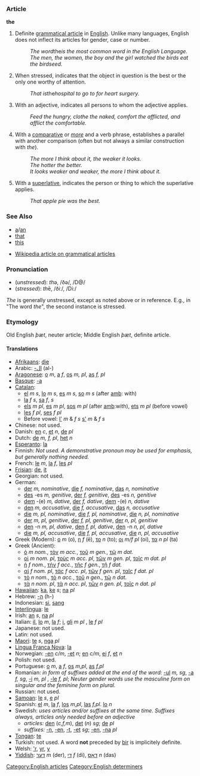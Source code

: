 ===Article===
'''the''' 

# Definite [[w:grammatical article|grammatical article]] in [[w:English language|English]].  Unlike many languages, English does not inflect its articles for gender, case or number.
#: ''The word ''the'' is the most common word in the English Language.''
#: ''The men, the women, the boy and the girl watched the birds eat the birdseed.''
# When stressed, indicates that the object in question is the best or the only one worthy of attention.
#: ''That is ''the'' hospital to go to for heart surgery.''
# With an adjective, indicates all persons to whom the adjective applies.
#: ''Feed the hungry, clothe the naked, comfort the afflicted, and afflict the comfortable.''
# With a [[comparative]] or ''[[more]]'' and a verb phrase, establishes a parallel with another comparison (often but not always a similar construction with ''the'').
#: ''The more I think about it, the weaker it looks.''
#: ''The hotter the better.''
#: ''It looks weaker and weaker, the more I think about it.''
# With a [[superlative]], indicates the person or thing to which the superlative applies.
#: ''That apple pie was the best.''

<!--''The''  can also mean "sufficient", as in "lacked the gumption to make his move".-->
<!-- No, this is OK without ''the'', though this usage is less common -->
<!-- It can also be used as a [[w:possessive pronoun|possessive pronoun]], as in "can't walk right since the ankle went";-->
<!-- I doubt this is quite what's going on: "So, you can't walk right since the ankle went?"  This usage is very close to ''that''-->
<!-- as an expression of a [[w:ratio|ratio]], as in "five apples the dollar"; -->
<!-- First, this sounds odd to me, or at least dated.  Second, ''a/and'' serves in similar situations, notably ''five miles an hour''.  I would say that ''the dollar'' here is idiomatic, not rule-based, but I could be wrong. -->

===See Also===
*[[a]]/[[an]]
*[[that]]
*[[this]]

*[[w:gramatical article|Wikipedia article on grammatical articles]]

===Pronunciation===
*(''unstressed''): <i>th</i>ə, /ðə/, /D@/
*(''stressed''): <i>th</i>ē, /ðiː/, /Di:/

''The'' is generally unstressed, except as noted above or in reference.  E.g., in "The word ''the''", the second instance is stressed.

<!-- The exact handling of ''the'' before vowels has to do with the phonology of the dialect in question.  The rule originally given (long e before vowels) is by no means universal -->

===Etymology===

Old English ''&thorn;&aelig;t'', neuter article; Middle English ''&thorn;&aelig;t'', definite article.

====Translations====
*[[Afrikaans]]: [[die]]
*Arabic: [[-ال]] (al-)
*[[Aragonese]]: [[o]] ''m'', [[a]] ''f'', [[os]] ''m, pl'', [[as]] ''f, pl''
*[[Basque]]: [[-a]]
*[[Catalan]]:
**[[el]] ''m'' ''s'', [[lo]] ''m'' ''s'', [[es]] ''m'' ''s'', [[so]] ''m'' ''s'' (after [[amb]]: with)
**[[la]] ''f'' ''s'', [[sa]] ''f'', ''s''
**[[els]] ''m'' ''pl'', [[es]] ''m'' ''pl'', [[sos]] ''m'' ''pl'' (after [[amb]]:with), [[ets]] ''m'' ''pl'' (before vowel)
**[[les]] ''f'' ''pl'', [[ses]] ''f'' ''pl''
**Before vowel: [[l']] ''m'' & ''f'' ''s'' [[s']] ''m'' & ''f'' ''s''
*Chinese: not used.
*Danish: [[en]] ''c'', [[et]] ''n'', [[de]] ''pl''
*Dutch: [[de]] ''m, f, pl'', [[het]] ''n''
*[[Esperanto]]: [[la]]
*Finnish: ''Not used. A demonstrative pronoun may be used for emphasis, but generally nothing needed.''
*French: [[le]] ''m'', [[la]] ''f'', [[les]] ''pl''
*[[Frisian]]: [[de]], [[it]]
*Georgian: not used.
*German: 
**[[der]] ''m, nominative'', [[die]] ''f, nominative'', [[das]] ''n, nominative''
**[[des]] -es ''m, genitive'', [[der]] ''f, genitive'', [[des]] -es ''n, genitive''
**[[dem]] -(e) ''m, dative'', [[der]]  ''f, dative'', [[dem]] -(e) ''n, dative''
**[[den]] ''m, accusative'', [[die]] ''f, accusative'', [[das]] ''n, accusative''
**[[die]] ''m, pl, nominative'', [[die]] ''f, pl, nominative'', [[die]] ''n, pl, nominative''
**[[der]] ''m, pl, genitive'', [[der]] ''f, pl, genitive'', [[der]] ''n, pl, genitive''
**[[den]] -n ''m, pl, dative'', [[den]]  ''f, pl, dative'', [[den]] -n ''n, pl, dative''
**[[die]] ''m, pl, accusative'', [[die]] ''f, pl, accusative'', [[die]] ''n, pl, accusative''
*Greek (Modern): [[ο]] ''m'' (o), [[η]] ''f'' (ē), [[το]] ''n'' (to); [[οι]] ''m/f pl'' (oi), [[τα]] ''n pl'' (ta)
*Greek (Ancient):
**[[ὁ]] ''m nom.'', [[τὸν]] ''m acc.'', [[τοῦ]] ''m gen.'', [[τῷ]] ''m dat.''
**[[οἱ]] ''m nom. pl'', [[τοὺς]] ''m acc. pl'', [[τῶν]] ''m gen. pl'', [[τοῖς]] ''m dat. pl''
**[[ἡ]] ''f nom.'', [[τήν]] ''f acc.'', [[τῆς]] ''f gen.'', [[τῇ]] ''f dat.''
**[[αἱ]] ''f nom. pl'', [[τάς]] ''f acc. pl'', [[τῶν]] ''f gen. pl'', [[ταῖς]] ''f dat. pl''
**[[τὸ]] ''n nom.'', [[τὸ]] ''n acc.'', [[τοῦ]] ''n gen.'', [[τῷ]] ''n dat.''
**[[τὰ]] ''n nom. pl'', [[τὰ]] ''n acc. pl'', [[τῶν]] ''n gen. pl'', [[τοῖς]] ''n dat. pl''
*[[Hawaiian]]: [[ka]], [[ke]] ''s''; [[na]] ''pl''
*Hebrew: [[-ה]] (h-)
*Indonesian: [[si]], [[sang]]
*[[Interlingua]]: [[le]]
*Irish: [[an]] ''s'', [[na]] ''pl''
*Italian: [[il]], [[lo]] ''m'', [[la]] ''f''; [[i#Italian|i]], [[gli]] ''m pl'' , [[le#Italian|le]] ''f pl''
*Japanese: not used.
*Latin: not used.
*[[Maori]]: [[te]] ''s'', [[nga]] ''pl''
*[[Lingua Franca Nova]]: [[la]]
*Norwegian: [[-en]] ''c/m'', [[-et]] ''n''; [[en]] ''c/m'', [[ei]] ''f'', [[et]] ''n''
*Polish: not used.
*Portuguese: [[o]] ''m'', [[a]] ''f'', [[os]] ''m,pl'', [[as]] ''f,pl''
*Romanian: ''in form of suffixes added at the end of the word:'' [[-ul]] ''m, sg'', [[-a]] ''f, sg'', [[-i]] ''m, pl'' , [[-le]] ''f, pl''; ''Neuter gender words use the masculine form on singular and the feminine form on plural.''
*Russian: not used.
*[[Samoan]]: [[le]] ''s'', [[e]] ''pl''
*Spanish: [[el]] ''m'', [[la]] ''f'', [[los]] ''m,pl'', [[las]] ''f,pl''. [[lo]] ''n''
*Swedish: ''uses articles and/or suffixes at the same time. Suffixes always, articles only needed before an adjective''
**''articles:'' [[den]] (''c,f,m''), [[det]] (''n'') ''sg''; [[de]] ''pl''
**''suffixes:'' [[-n]], [[-en]], [[-t]], [[-et]] ''sg''; [[-en]], [[-na]] ''pl''
*[[Tongan]]: [[te]]
*Turkish: not used. A word '''not''' preceded by [[bir]] is implicitely definite.
*Welsh: [['r]], [[yr]], [[y]]
*[[Yiddish]]: [[דער]] ''m'' (der), [[די]] ''f'' (di), [[דאָס]] ''n'' (das)

[[Category:English articles]]
[[Category:English determiners]]